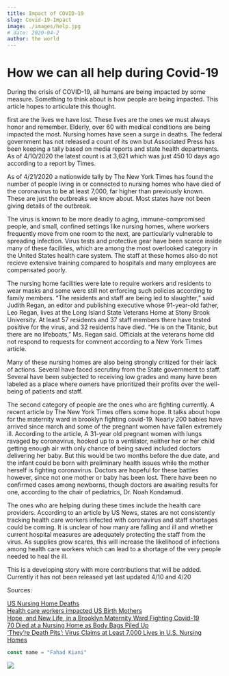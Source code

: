 ```yaml
---
title: Impact of COVID-19 
slug: Covid-19-Impact
image: ./images/help.jpg
# date: 2020-04-2
author: the world 
---
```



<h1>How we can all help during Covid-19</h1>

During the crisis of COVID-19, all humans are being impacted by some measure. Something to think about is how people are being impacted. This article hopes to articulate this thought.

first are the lives we have lost. These lives are the ones we must always honor and remember. Elderly, over 60 with medical conditions are being impacted the most. Nursing homes have seen a surge in deaths. The federal government has not released a count of its own but Associated Press has been keeping a tally based on media reports and state health departments. As of 4/10/2020 the latest count is at 3,621 which was just 450 10 days ago according to a report by Times.  

As of 4/21/2020 a nationwide tally by The New York Times has found the number of people living in or connected to nursing homes who have died of the coronavirus to be at least 7,000, far higher than previously known. These are just the outbreaks we know about. Most states have not been giving details of the outbreak. 

The virus is known to be more deadly to aging, immune-compromised people, and small, confined settings like nursing homes, where workers frequently move from one room to the next, are particularly vulnerable to spreading infection. Virus tests and protective gear have been scarce inside many of these facilities, which are among the most overlooked category in the United States health care system. The staff at these homes also do not recieve extensive training compared to hospitals and many employees are compensated poorly.

The nursing home facilities were late to require workers and residents to wear masks and some were still not enforcing such policies according to family members. “The residents and staff are being led to slaughter,” said Judith Regan, an editor and publishing executive whose 91-year-old father, Leo Regan, lives at the Long Island State Veterans Home at Stony Brook University. At least 57 residents and 37 staff members there have tested positive for the virus, and 32 residents have died. “He is on the Titanic, but there are no lifeboats,” Ms. Regan said. Officials at the veterans home did not respond to requests for comment according to a New York Times article. 

Many of these nursing homes are also being strongly critized for their lack of actions. Several have faced secrutiny from the State government to staff. Several have been subjected to receiving low grades and many have been labeled as a place where owners have prioritized their profits over the well-being of patients and staff. 

 The second category of people are the ones who are fighting currently. A recent article by The New York Times offers some hope. It talks about hope for the maternity ward in brooklyn fighting covid-19. Nearly 200 babies have arrived since march and some of the pregnant women have fallen extremely ill. According to the article, A 31-year old pregnant women with lungs ravaged by coronavirus, hooked up to a ventilator, neither her or her child getting enough air with only chance of being saved included doctors delivering her baby. But this would be two months before the due date, and the infant could be born with preliminary health issues while the mother herself is fighting coronavirus. Doctors are hopeful for these battles however, since not one mother or baby has been lost. There have been no confirmed cases among newborns, though doctors are awaiting results for one, according to the chair of pediatrics, Dr. Noah Kondamudi.

The ones who are helping during these times include the health care providers. According to an article by US News, states are not consistently tracking health care workers infected with coronavirus and staff shortages could be coming. It is unclear of how many are falling and ill and whether current hospital measures are adequately protecting the staff from the virus. As supplies grow scares, this will increase the likelihood of infections among health care workers which can lead to a shortage of the very people needed to heal the ill. 

This is a developing story with more contributions that will be added. Currently it has not been released yet
last updated 4/10 and 4/20


Sources:

<a href="https://time.com/5819859/us-nursing-home-deaths/" target="_blank" >US Nursing Home Deaths</a>
<br />
 <a href="https://www.usnews.com/news/national-news/articles/2020-04-03/how-many-health-care-workers-have-coronavirus" target="_blank">Health care workers impacted </a>
 <a href="https://www.nytimes.com/2020/04/12/nyregion/coronavirus-births-mothers.html">US Birth Mothers</a>
<br />
<a href="https://www.nytimes.com/2020/04/12/nyregion/coronavirus-births-mothers.html" target="_blank">Hope, and New Life, in a Brooklyn Maternity Ward Fighting Covid-19</a>
<br/>
 <a href="https://www.nytimes.com/2020/04/19/nyregion/coronavirus-nj-andover-nursing-home-deaths.html" target="_blank">70 Died at a Nursing Home as Body Bags Piled Up</a>
 <br />
  <a href="https://www.nytimes.com/2020/04/17/us/coronavirus-nursing-homes.html">‘They’re Death Pits’: Virus Claims at Least 7,000 Lives in U.S. Nursing Homes</a>
<br />
<div className="code"> 
</div>


<!-- `<h1>heading one</h1>` -->


<div className="code">

```javascript
const name = "Fahad Kiani"
```

</div>

<div className="post-image">

![](./images/help.jpg)

</div>

<div className="code"> </div>

<Counter />